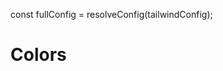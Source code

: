const fullConfig = resolveConfig(tailwindConfig);

<Meta title="Foundation/Colors"/>

# Colors
<ColorPalette>
    <ColorItem
        title="Violet"
        subtitle="Some of the violets"
        colors={fullConfig.theme.colors.violet}
    />
    <ColorItem
        title="Pink"
        subtitle="Some of the pinks"
        colors={fullConfig.theme.colors.pink}
    />
    <ColorItem
        title="Slate"
        subtitle="Some of the slates"
        colors={fullConfig.theme.colors.slate}
    />
    <ColorItem
        title="White"
        subtitle="Just white"
        colors={{White: '#FFFFF'}}
    />

</ColorPalette>
